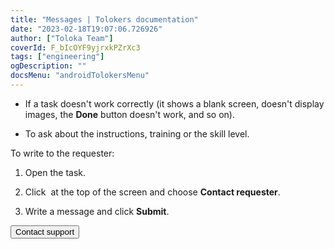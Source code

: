 ```yaml
---
title: "Messages | Tolokers documentation"
date: "2023-02-18T19:07:06.726926"
author: ["Toloka Team"]
coverId: F_bIcOYF9yjrxkPZrXc3
tags: ["engineering"]
ogDescription: ""
docsMenu: "androidTolokersMenu"
---
```



<MessagesContent/>

- If a task doesn't work correctly (it shows a blank screen, doesn't display images, the **Done** button doesn't work, and so on).

- To ask about the instructions, training or the skill level.

To write to the requester:

1. Open the task.

1. Click <img src="https://tlk-infra-front.azureedge.net/portal-static/uploaded/images/1676733319521/1676733319521_original_svg.svg" alt="" /> at the top of the screen and choose **Contact requester**.

1. Write a message and click **Submit**.

<Button themeColor="light" view="default" size="l" type="link" url="../troubleshooting/troubleshooting#not_working_properly">Contact support</Button>
